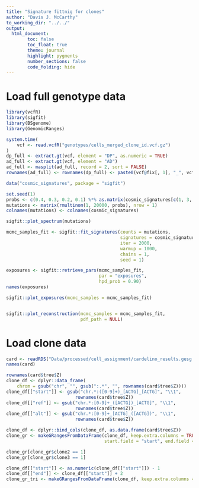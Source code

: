 ```yaml
---
title: "Signature fittnig for clones"
author: "Davis J. McCarthy"
to_working_dir: "../../"
output:
  html_document:
        toc: false
        toc_float: true
        theme: journal
        highlight: pygments
        number_sections: false
        code_folding: hide
---
```

# Load full genotype data

```r
library(vcfR)
library(sigfit)
library(BSgenome)
library(GenomicRanges)

system.time(
    vcf <- read.vcfR("genotypes/cells_merged_clone_id.vcf.gz")
)
dp_full <- extract.gt(vcf, element = "DP", as.numeric = TRUE)
ad_full <- extract.gt(vcf, element = "AD")
ad_full <- masplit(ad_full, record = 2, sort = FALSE)
rownames(ad_full) <- rownames(dp_full) <- paste0(vcf@fix[, 1], "_", vcf@fix[, 2])
```


```r
data("cosmic_signatures", package = "sigfit")

set.seed(1)
probs <- c(0.4, 0.3, 0.2, 0.1) %*% as.matrix(cosmic_signatures[c(1, 3, 7, 11), ])
mutations <- matrix(rmultinom(1, 20000, probs), nrow = 1)
colnames(mutations) <- colnames(cosmic_signatures)

sigfit::plot_spectrum(mutations)

mcmc_samples_fit <- sigfit::fit_signatures(counts = mutations, 
                                           signatures = cosmic_signatures,
                                           iter = 2000, 
                                           warmup = 1000, 
                                           chains = 1, 
                                           seed = 1)

exposures <- sigfit::retrieve_pars(mcmc_samples_fit, 
                                   par = "exposures", 
                                   hpd_prob = 0.90)
names(exposures)

sigfit::plot_exposures(mcmc_samples = mcmc_samples_fit)


sigfit::plot_reconstruction(mcmc_samples = mcmc_samples_fit,
                            pdf_path = NULL)
```

# Load clone data

```r
card <- readRDS("Data/processed/cell_assignment/cardelino_results.gesg.filt_lenient.all_filt_sites.rds")
names(card)

rownames(card$tree$Z)
clone_df <- dplyr::data_frame(
    chrom = gsub("chr", "", gsub(":.*", "", rownames(card$tree$Z))))
clone_df[["start"]] <- gsub("chr.*:([0-9]+)_[ACTG]_[ACTG]", "\\1", 
                          rownames(card$tree$Z))
clone_df[["ref"]] <- gsub("chr.*:[0-9]+_([ACTG])_[ACTG]", "\\1", 
                          rownames(card$tree$Z))
clone_df[["alt"]] <- gsub("chr.*:[0-9]+_[ACTG]_([ACTG])", "\\1", 
                          rownames(card$tree$Z))

clone_df <- dplyr::bind_cols(clone_df, as.data.frame(card$tree$Z))
clone_gr <- makeGRangesFromDataFrame(clone_df, keep.extra.columns = TRUE,
                                     start.field = "start", end.field = "start")

clone_gr[clone_gr$clone2 == 1]
clone_gr[clone_gr$clone3 == 1]

clone_df[["start"]] <- as.numeric(clone_df[["start"]]) - 1
clone_df[["end"]] <- clone_df[["start"]] + 2
clone_gr_tri <- makeGRangesFromDataFrame(clone_df, keep.extra.columns = TRUE)


```






